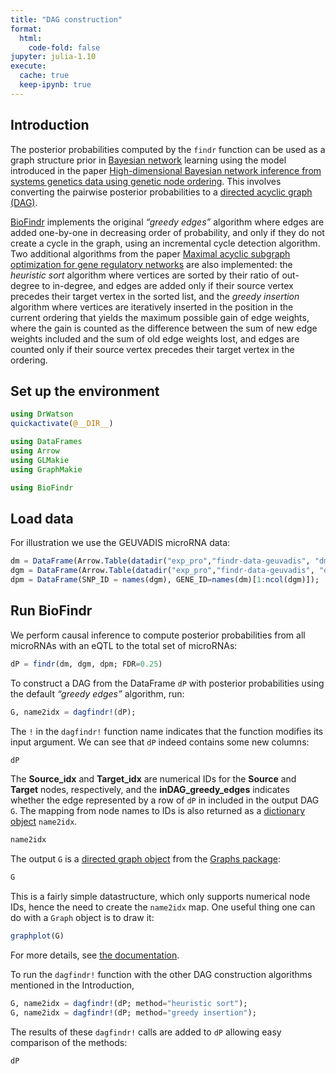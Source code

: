 ```yaml
---
title: "DAG construction"
format:
  html:
    code-fold: false
jupyter: julia-1.10
execute: 
  cache: true
  keep-ipynb: true
---
```

## Introduction

The posterior probabilities computed by the `findr` function can be used as a graph structure prior in [Bayesian network](https://en.wikipedia.org/wiki/Bayesian_network) learning using the model introduced in the paper [High-dimensional Bayesian network inference from systems genetics data using genetic node ordering](https://doi.org/10.3389/fgene.2019.01196). This involves converting the pairwise posterior probabilities to a [directed acyclic graph (DAG)](https://en.wikipedia.org/wiki/Directed_acyclic_graph). 

[BioFindr][1] implements the original *"greedy edges"* algorithm where edges are added one-by-one in decreasing order of probability, and only if they do not create a cycle in the graph, using an incremental cycle detection algorithm. Two additional algorithms from the paper [Maximal acyclic subgraph optimization for gene regulatory networks](https://biblio.ugent.be/publication/8772612) are also implemented: the *heuristic sort* algorithm where vertices are sorted by their ratio of out-degree to in-degree, and edges are added only if their source vertex precedes their target vertex in the sorted list, and the  *greedy insertion* algorithm where vertices are iteratively inserted in the position in the current ordering that yields the maximum possible gain of edge weights, where the gain is counted as the difference between the sum of new edge weights included and the sum of old edge weights lost, and edges are counted only if their source vertex precedes their target vertex in the ordering.

## Set up the environment

```julia
using DrWatson
quickactivate(@__DIR__)

using DataFrames
using Arrow
using GLMakie
using GraphMakie

using BioFindr
```

## Load data

For illustration we use the GEUVADIS microRNA data:

```julia
dm = DataFrame(Arrow.Table(datadir("exp_pro","findr-data-geuvadis", "dm.arrow")));
dgm = DataFrame(Arrow.Table(datadir("exp_pro","findr-data-geuvadis", "dgm.arrow")));
dpm = DataFrame(SNP_ID = names(dgm), GENE_ID=names(dm)[1:ncol(dgm)]);
```

## Run BioFindr

We perform causal inference to compute posterior probabilities from all microRNAs with an eQTL to the total set of microRNAs:

```julia
dP = findr(dm, dgm, dpm; FDR=0.25)
```

To construct a DAG from the DataFrame `dP` with posterior probabilities using the default *"greedy edges"* algorithm, run:

```julia
G, name2idx = dagfindr!(dP);
```

The `!` in the `dagfindr!` function name indicates that the function modifies its input argument. We can see that `dP` indeed contains some new columns:

```julia
dP
```

The **Source_idx** and **Target_idx** are numerical IDs for the **Source** and **Target** nodes, respectively, and the **inDAG_greedy_edges** indicates whether the edge represented by a row of `dP` in included in the output DAG `G`. The mapping from node names to IDs is also returned as a [dictionary object](https://docs.julialang.org/en/v1/base/collections/#Dictionaries) `name2idx`.

```julia
name2idx
```

The output `G` is a [directed graph object](https://juliagraphs.org/Graphs.jl/stable/core_functions/module/#Graphs.DiGraph) from the [Graphs package](https://juliagraphs.org/Graphs.jl/stable/):

```julia
G
```

This is a fairly simple datastructure, which only supports numerical node IDs, hence the need to create the `name2idx` map. One useful thing one can do with a `Graph` object is to draw it:

```julia
graphplot(G)
```

For more details, see [the documentation](https://juliagraphs.org/Graphs.jl/dev/first_steps/plotting/).

To run the `dagfindr!` function with the other DAG construction algorithms mentioned in the Introduction,

```julia
G, name2idx = dagfindr!(dP; method="heuristic sort");
G, name2idx = dagfindr!(dP; method="greedy insertion");
```

The results of these `dagfindr!` calls are added to `dP` allowing easy comparison of the methods:

```julia
dP
```


[1]: https://github.com/tmichoel/BioFindr.jl